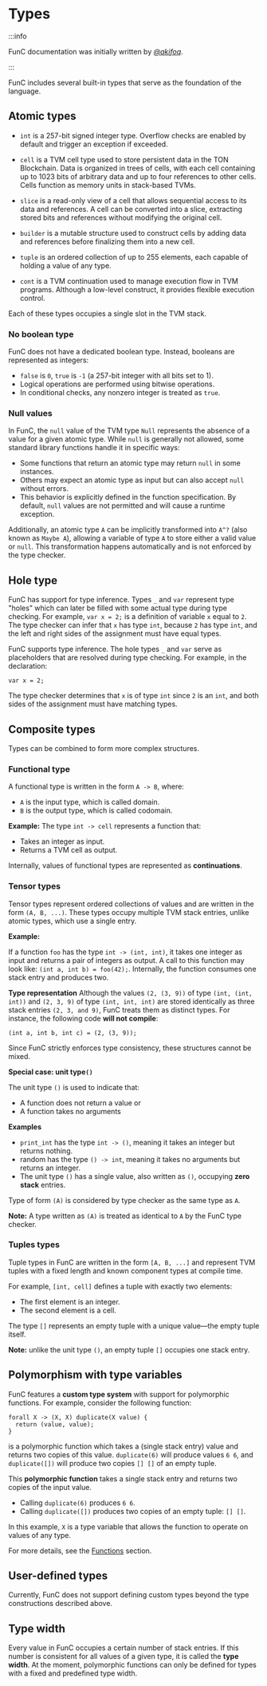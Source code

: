 
# Types

:::info

FunC documentation was initially written by *[@akifoq](https://github.com/akifoq/)*.

:::

FunC includes several built-in types that serve as the foundation of the language.

## Atomic types

* `int` is a 257-bit signed integer type. Overflow checks are enabled by default and trigger an exception if exceeded.

* `cell` is a TVM cell type used to store persistent data in the TON Blockchain. Data is organized in trees of cells, with each cell containing up to 1023 bits of arbitrary data and up to four references to other cells. Cells function as memory units in stack-based TVMs.

* `slice` is a read-only view of a cell that allows sequential access to its data and references. A cell can be converted into a slice, extracting stored bits and references without modifying the original cell.

* `builder` is a mutable structure used to construct cells by adding data and references before finalizing them into a new cell.

* `tuple` is an ordered collection of up to 255 elements, each capable of holding a value of any type.

* `cont` is a TVM continuation used to manage execution flow in TVM programs. Although a low-level construct, it provides flexible execution control.

Each of these types occupies a single slot in the TVM stack.

### No boolean type

FunC does not have a dedicated boolean type.
Instead, booleans are represented as integers:

* `false` is `0`, `true` is `-1` (a 257-bit integer with all bits set to 1).
* Logical operations are performed using bitwise operations.
* In conditional checks, any nonzero integer is treated as `true`.

### Null values

In FunC, the `null` value of the TVM type `Null` represents the absence of a value for a given atomic type. While `null` is generally not allowed, some standard library functions handle it in specific ways:

* Some functions that return an atomic type may return `null` in some instances.
* Others may expect an atomic type as input but can also accept `null` without errors.
* This behavior is explicitly defined in the function specification.
  By default, `null` values are not permitted and will cause a runtime exception.

Additionally, an atomic type `A` can be implicitly transformed into `A^?` (also known as `Maybe A`),
allowing a variable of type `A` to store either a valid value or `null`.
This transformation happens automatically and is not enforced by the type checker.

## Hole type

FunC has support for type inference. Types `_` and `var` represent type "holes" which can later be filled with some actual type during type checking. For example, `var x = 2;` is a definition of variable `x` equal to `2`. The type checker can infer that `x` has type `int`, because `2` has type `int`, and the left and right sides of the assignment must have equal types.

FunC supports type inference. The hole types `_` and `var` serve as placeholders that are resolved during type checking.
For example, in the declaration:

```func
var x = 2;
```

The type checker determines that `x` is of type `int` since `2` is an `int`,
and both sides of the assignment must have matching types.

## Composite types

Types can be combined to form more complex structures.

### Functional type

A functional type is written in the form `A -> B`, where:

* `A` is the input type, which is called domain.
* `B` is the output type, which is called codomain.

**Example:**
The type `int -> cell` represents a function that:

* Takes an integer as input.
* Returns a TVM cell as output.

Internally, values of functional types are represented as **continuations**.

### Tensor types

Tensor types represent ordered collections of values and are written in the form `(A, B, ...)`.
These types occupy multiple TVM stack entries, unlike atomic types, which use a single entry.

**Example:**

If a function `foo` has the type `int -> (int, int)`,
it takes one integer as input and returns a pair of integers as output.
A call to this function may look like: `(int a, int b) = foo(42);`.
Internally, the function consumes one stack entry and produces two.

**Type representation**
Although the values `(2, (3, 9))` of type `(int, (int, int))` and `(2, 3, 9)` of type `(int, int, int)` are stored identically as three stack entries `(2, 3, and 9)`, FunC treats them as distinct types.
For instance, the following code **will not compile**:

```func
(int a, int b, int c) = (2, (3, 9));
```

Since FunC strictly enforces type consistency, these structures cannot be mixed.

**Special case: unit type`()`**

The unit type `()` is used to indicate that:

* A function does not return a value or
* A function takes no arguments

**Examples**

* `print_int` has the type `int -> ()`, meaning it takes an integer but returns nothing.
* random has the type `() -> int`, meaning it takes no arguments but returns an integer.
* The unit type `()` has a single value, also written as `()`, occupying **zero stack** entries.

Type of form `(A)` is considered by type checker as the same type as `A`.

**Note:** A type written as `(A)` is treated as identical to `A` by the FunC type checker.

### Tuples types

Tuple types in FunC are written in the form `[A, B, ...]` and represent TVM tuples with a fixed length and known component types at compile time.

For example, `[int, cell]` defines a tuple with exactly two elements:

* The first element is an integer.
* The second element is a cell.

The type `[]` represents an empty tuple with a unique value—the empty tuple itself.

**Note:** unlike the unit type `()`, an empty tuple `[]` occupies one stack entry.

## Polymorphism with type variables

FunC features a **custom type system** with support for polymorphic functions.
For example, consider the following function:

```func
forall X -> (X, X) duplicate(X value) {
  return (value, value);
}
```

is a polymorphic function which takes a (single stack entry) value and returns two copies of this value. `duplicate(6)` will produce values `6 6`, and `duplicate([])` will produce two copies `[] []` of an empty tuple.

This **polymorphic function** takes a single stack entry and returns two copies of the input value.

* Calling `duplicate(6)` produces `6 6`.
* Calling `duplicate([])` produces two copies of an empty tuple: `[] []`.

In this example, `X` is a type variable that allows the function to operate on values of any type.

For more details, see the [Functions](/v3/documentation/smart-contracts/func/docs/functions#polymorphism-with-forall) section.

## User-defined types

Currently, FunC does not support defining custom types beyond the type constructions described above.

## Type width

Every value in FunC occupies a certain number of stack entries.
If this number is consistent for all values of a given type, it is called the **type width**.
At the moment, polymorphic functions can only be defined for types with a fixed and predefined type width.

<Feedback />
